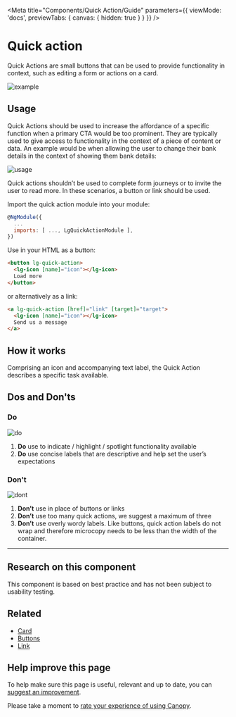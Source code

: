 
<Meta title="Components/Quick Action/Guide" parameters={{ viewMode: 'docs', previewTabs: { canvas: { hidden: true } } }} />

# Quick action

<p class="standfirst">Quick Actions are small buttons that can be used to provide functionality in context, such as editing a form or actions on a card.</p>

![example](docs/quick-action/example.png)

## Usage

Quick Actions should be used to increase the affordance of a specific function when a primary CTA would be too prominent. They are typically used to give access to functionality in the context of a piece of content or data. An example would be when allowing the user to change their bank details in the context of showing them bank details:

![usage](docs/quick-action/usage.png)

Quick actions shouldn’t be used to complete form journeys or to invite the user to read more. In these scenarios, a button or link should be used.

Import the quick action module into your module:

```js
@NgModule({
  ...
  imports: [ ..., LgQuickActionModule ],
})
```

Use in your HTML as a button:

```html
<button lg-quick-action>
  <lg-icon [name]="icon"></lg-icon>
  Load more
</button>
```

or alternatively as a link:

```html
<a lg-quick-action [href]="link" [target]="target">
  <lg-icon [name]="icon"></lg-icon>
  Send us a message
</a>
```

## How it works

Comprising an icon and accompanying text label, the Quick Action describes a specific task available.

## Dos and Don'ts

### Do

![do](docs/quick-action/do.png)

1. **Do** use to indicate / highlight / spotlight functionality available
2. **Do** use concise labels that are descriptive and help set the user’s expectations

### Don't

![dont](docs/quick-action/dont.png)

1. **Don’t** use in place of buttons or links
2. **Don’t** use too many quick actions, we suggest a maximum of three
3. **Don’t** use overly wordy labels. Like buttons, quick action labels do not wrap and therefore microcopy needs to be less than the width of the container.

------

## Research on this component

This component is based on best practice and has not been subject to usability testing.

## Related

- [Card](./?path=/docs/components-card-guide--page)
- [Buttons](./?path=/docs/components-button-guide--page)
- [Link](./?path=/docs/style-links--links)

## Help improve this page

To help make sure this page is useful, relevant and up to date, you can <a href="https://forms.office.com/r/6UMyXFeupH" target="_blank">suggest an improvement</a>.

Please take a moment to <a href="https://forms.office.com/r/ryiKP7ygUK" target="_blank">rate your experience of using Canopy</a>.
